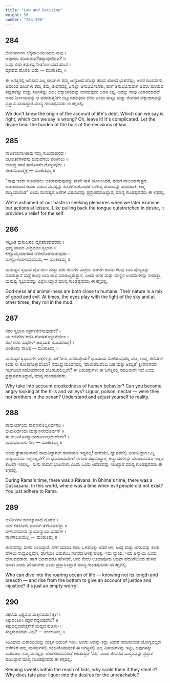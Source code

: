 ```yaml
---
title: "Law and Decision"
weight: 58
number: "284-290"
---
```


## 284

ಜೀವಋಣಗಳ ಲೆಕ್ಕದಾದಿಯರಿಯದ ನಾವು ।  
ಆವುದನು ಸರಿಯೆನುವ?‌ತಪ್ಪಾವುದೆನುವ? ॥  
ಓವೊ ಬಿಡು ಕಡುಕಷ್ಟ ನೀತಿನಿರ್ಣಯದ ಹೊರೆ ।  
ದೈವವದ ಹೊರಲಿ ಬಿಡು — ಮಂಕುತಿಮ್ಮ ॥

ಈ ಜಗತ್ತಿನಲ್ಲಿ ಜನಿಸುವ ಎಲ್ಲ ಜೀವಿಗಳು ತಮ್ಮ ಜನ್ಮದಿಂದ ಹೊತ್ತು ತರುವ ಋಣದ ಭಾರವೆಷ್ಟು, ಅದರ ರೂಪವೇನು, ಅದರಿಂದ ಜೀವಿಗಳು ತಮ್ಮ ತಮ್ಮ ಜೀವನದಲ್ಲಿ ಏನೆಲ್ಲಾ ಅನುಭವಿಸಬೇಕು, ಹಾಗೆ ಅನುಭವಿಸುವಾಗ ಅವರು ಮಾಡುವ ತಪ್ಪುಗಳೆಷ್ಟು ಮತ್ತು ಸರಿಗಳೆಷ್ಟು ಎಂಬ ಲೆಕ್ಕಾಚಾರವನ್ನು ಮಾಡುವುದು ಬಹಳ ಕಷ್ಟ. ಅದನ್ನು ನಾವು ವಿಚಾರಮಾಡದೆ ಅದರ ನಿರ್ಣಯವನ್ನು ಆ ಪರಮಾತ್ಮನಿಗೇ ಬಿಟ್ಟುಬಿಡುವುದು ಲೇಸು ಎಂದು ಹುಟ್ಟು ಮತ್ತು ಜೀವನದ ಲೆಕ್ಕಾಚಾರವನ್ನು ಪ್ರಸ್ತಾಪ ಮಾಡಿದ್ದಾರೆ ಮಾನ್ಯ ಗುಂಡಪ್ಪನವರು ಈ ಕಗ್ಗದಲ್ಲಿ.

We don't know the origin of the account of life's debt. Which can we say is right, which can we say is wrong? Oh, leave it! It's complicated. Let the divine bear the burden of the bulk of the decisions of law.

## 285

ನಾಚಿಕೆಯನಾಗಿಪುವು ನಮ್ಮ ಸುಖದಾತುರದ ।  
ಯೋಚನೆಗಳವನು ಮರುವಗಲು ಪರಿಕಿಸಲು ॥  
ಚಾಚಿದ್ದ ರಸನೆ ತಾನೊಳಸೇದಿಕೊಳ್ಳುವುದು ।  
ರೇಚನವದಾತ್ಮಕ್ಕೆ — ಮಂಕುತಿಮ್ಮ ॥

"ನಾವು ಇಂದು ಸುಖಪಡಲು ಆತುರಪಡುವುದನ್ನು ನಾವೇ ನಾಳೆ ಯೋಚಿಸಿದರೆ, ನಮಗೆ ನಾಚಿಯಾಗುತ್ತದೆ. ಲಾಲಸೆಯಿಂದ ಆತುರ ಪಡುವ ಮನಸ್ಸನ್ನು ಹಿಂತೆಗೆದುಕೊಂಡರೆ ಒಳಗಿದ್ದ ಹೊಲಸನ್ನು ಹೊರಹಾಕಿ, ಆತ್ಮ ಶುದ್ಧಿಯಾದಂತೆ" ಎಂದು ಮನುಷ್ಯನ ಆಸೆಗಳ ವಿಷಯವನ್ನು ಪ್ರಸ್ತಾಪಮಾಡಿದ್ದಾರೆ, ಮಾನ್ಯ ಗುಂಡಪ್ಪನವರು ಈ ಕಗ್ಗದಲ್ಲಿ.

We're ashamed of our haste in seeking pleasures when we later examine our actions at leisure. Like pulling back the tongue outstretched in desire, it provides a relief for the self.

## 286

ಸನ್ನಿಹಿತ ಮನುಜನಲಿ ದೈವಪಾಶವವೆರಡು ।  
ಪುಣ್ಯ ಪಾಪದ ಮಿಶ್ರವವನ ಸ್ವಭಾವ ॥  
ಕಣ್ಣೊಮ್ಮೆಯಾಗಸದ ಬೆಳಕಿನೊಡನಾಡುವುದು ।  
ಮಣ್ಣೊಳುರುಳುವುದೊಮ್ಮೆ — ಮಂಕುತಿಮ್ಮ ॥

ಮನುಷ್ಯನ ಸ್ವಭಾವ ದೈವ ಗುಣ ಮತ್ತು ಪಶು ಗುಣಗಳ ಮಿಶ್ರಣ. ಹಾಗಾಗಿ ಅವನು ಕೆಲವು ಬಾರಿ ಪುಣ್ಯವನ್ನು ಮಾಡುತ್ತಾನೆ ಮತ್ತೆ ಕೆಲವು ಬಾರಿ ಪಾಪ ಮಾಡುತ್ತಿರುತ್ತಾನೆ, ಎಂದು ಆಗಸ ಮತ್ತು ಮಣ್ಣಿನ ಉಪಮೆಗಳನ್ನು ನೀಡುತ್ತಾ, ಮನುಷ್ಯ ಸ್ವಭಾವವನ್ನು ವಿಶ್ಲೇಸಿಸಿದ್ದಾರೆ ಮಾನ್ಯ ಗುಂಡಪ್ಪನವರು ಈ ಕಗ್ಗದಲ್ಲಿ.

God-ness and animal-ness are both close to humans. Their nature is a mix of good and evil. At times, the eyes play with the light of the sky and at other times, they roll in the mud.

## 287

ನರರ ಸ್ವಭಾವ ವಕ್ರಗಳನೆಣಿಸುವುದೇಕೆ? ।  
ಗಿರಿ ಕಣಿವೆಗಳ ಗಣಿಸಿ ರೋಷಗೊಳ್ಳುವೆಯೇಂ ॥  
ಸುರೆ ಗರಲ ಸುಧೆಗಳ್ ಅಬ್ಧಿಯಲಿ ಸೋದರರಲ್ತೆ? ।  
ಅರಿತೊಗ್ಗು ಸಾಜಕ್ಕೆ — ಮಂಕುತಿಮ್ಮ ॥

ಮನುಷ್ಯರ ಸ್ವಭಾವಗಳ ವಕ್ರಗಳನ್ನು ಏಕೆ ನೀನು ಎಣಿಸುತ್ತೇಯೆ? ಭೂಮಿಯ ಮೇಲಿರುವುದೆಲ್ಲ ಬೆಟ್ಟ, ಗುಡ್ಡ, ಕಣಿವೆಗಳ ಕಂಡು ನೀ ಕೋಪಗೊಳ್ಳುವೆಯಾ? ಸಮುದ್ರ ಮಂಥನದಲ್ಲಿ ‘ಹಾಲಾಹಲವೆಂಬ ವಿಷ ಮತ್ತು ಅಮೃತ’ ಕ್ಷೀರಸಾಗರದ ಗರ್ಭದಿಂದ ಸಹೋದರರಂತೆ ಹೊರಬರಲಿಲ್ಲವೇ? ಈ ಏರುತಗ್ಗುಗಳು ಈ ಜಗತ್ತಿನಲ್ಲಿ ಸಹಜವಾಗೇ ಇವೆ ಎಂದು ಪ್ರಸ್ತಾಪಮಾಡಿದ್ದಾರೆ, ಮಾನ್ಯ ಗುಂಡಪ್ಪನವರು.

Why take into account crookedness of human behavior? Can you become angry looking at the hills and valleys? Liquor, poison, nectar — were they not brothers in the ocean? Understand and adjust yourself to reality.

## 288

ರಾಮನಿರ್ದಂದು ರಾವಣನೊಬ್ಬನಿರ್ದನಲ ।  
ಭೀಮನಿರ್ದಂದು ದುಶ್ಶಾಸನನದೊರ್ವನ್ ॥  
ಈ ಮಹಿಯೊಳನ್ಯಾಯಕಾರಿಯಿಲ್ಲದುದೆಂದು? ।  
ರಾಮಭಟನಾಗು ನೀಂ — ಮಂಕುತಿಮ್ಮ ॥

ಅಂದು ತ್ರೇತಾಯುಗದಲಿ ರಾಮನಿದ್ದಾಗಲೇ ರಾವಣನೂ ಇದ್ದನಲ್ಲ! ಹಾಗೆಯೇ, ದ್ವಾಪರದಲ್ಲಿ ಭೀಮನಿದ್ದಾಗ ಒಬ್ಬ ದುಶ್ಶಾಸನನೂ ಇದ್ದನಲ್ಲವೇ? ಈ ಭೂಮಿಯಮೇಲೆ ಈ ರೀತಿ ಸಜ್ಜನರಿದ್ದಾಗ, ಅನ್ಯಾಯಗಳನ್ನು ಮಾಡುವವರೂ ಇಲ್ಲದ ಕಾಲವೇ ಇರಲಿಲ್ಲ.. ನೀನು ರಾಮನ ಭಂಟನಾಗು ಎಂದು ಒಂದು ಆದೇಶವನ್ನು ನೀಡಿದ್ದಾರೆ ಮಾನ್ಯ ಗುಂಡಪ್ಪನವರು ಈ ಕಗ್ಗದಲ್ಲಿ.

During Rama's time, there was a Râvana. In Bhima's time, there was a Dussasana. In this world, where was a time when evil people did not exist? You just adhere to Rama.

## 289

ಆಳನೀಳಗಳ ಕಾಣಲ್ಕಾಗಿಸದೆ ಮೊರೆವ ।  
ಬಾಳ ಕಡಲೊಳು ಮುಳುಗಿ ತಳದಿಂದಲೆದ್ದು ॥  
ಪೇಳುವರದಾರು ನ್ಯಾಯಾನ್ಯಾಯ ವಿವರಗಳ ।  
ಗಾಳಿಗಾಬರಿಯೆಲ್ಲ — ಮಂಕುತಿಮ್ಮ ॥

ಜೀವನವನ್ನು ಸಾಗರ ಎಂದಿದ್ದಾರೆ. ಹೇಗೆ ಯಾರೂ ಕಡಲ ಒಳಹೊಕ್ಕು ಅದರ ಆಳ, ಉದ್ದ ಮತ್ತು ಅಗಲವನ್ನು ಕಂಡು ಹೇಳಲು ಸಾಧ್ಯವಿಲ್ಲವೋ, ಹಾಗೆಯೇ ಬದುಕೆಂಬ ಸಾಗರದ ಆಳಕ್ಕೆ ಹೊಕ್ಕು ಇದು ನ್ಯಾಯ, ಇದು ಅನ್ಯಾಯ ಎಂದು ಹೇಳುವವರಾರು. ಹಾಗೆ ಯಾರಾದರೂ ಹೇಳಿದರೆ, ಅದು ಕೇವಲ ಊಹಾಪೋಹ ಅಥವಾ ಹೆದರಿಕೆಯಿಂದ ಹೇಳಿದ ಮಾತು ಎಂದು ತಿಳಿಯಬೇಕು ಎಂದು ಪ್ರಸ್ತಾಪಿಸಿದ್ದಾರೆ ಮಾನ್ಯ ಗುಂಡಪ್ಪನವರು ಈ ಕಗ್ಗದಲ್ಲಿ.

Who can dive into the roaring ocean of life — knowing not its length and breadth — and rise from the bottom to give an account of justice and injustice? It's just an empty worry!

## 290

ಸಕ್ಕರೆಯ ಭಕ್ಷ್ಯವನು ಮಕ್ಕಳೆದುರಿಗೆ ಕೈಗೆ ।  
ಸಿಕ್ಕುವಂತಿರಿಸಿ ಕದ್ದರೆ ಗದ್ದರಿಪುದೇಂ? ॥  
ತಕ್ಕುದಲ್ಲದಪೇಕ್ಷೆಗೇಕೆ ಮದ್ಯವ ಕುಡಿಸು-।  
ತುಕ್ಕಿಸುವನದನು ವಿಧಿ? — ಮಂಕುತಿಮ್ಮ ॥

ಸಿಹಿಯಾದ ಮಿಠಾಯಿಯನ್ನು ಮಕ್ಕಳ ಎದುರಿಗೆ ಇರಿಸಿ, ಅವರು ಅದನ್ನು ಕದ್ದು ತಿಂದರೆ ಗದರಿಸುವಂತೆ ಯೋಗ್ಯವಲ್ಲದ ಆಸೆಗಳಿಗೆ ನಮ್ಮ ಮನಸ್ಸುಗಳಲ್ಲಿ ಇಂಬುಕೊಡುವಂತೆ ಈ ಜಗತ್ತಿನಲ್ಲಿ ಎಲ್ಲ ವಿಷಯಗಳನ್ನು ಇಟ್ಟು, ಅವುಗಳನ್ನು ಪಡೆಯಲು ನಮ್ಮ ಮನಸ್ಸನ್ನು ಹೆಂಡಕುಡಿದವನಂತೆ ಆಡಿಸುತ್ತಿದೆ ‘ವಿಧಿ’ ಎಂದು ಜೀವನದ ವಾಸ್ತವವನ್ನು ಪ್ರಸ್ತುತ ಪಡಿಸಿದ್ದಾರೆ ಮಾನ್ಯ ಗುಂಡಪ್ಪನವರು ಈ ಕಗ್ಗದಲ್ಲಿ.

Keeping sweets within the reach of kids, why scold them if they steal it? Why does fate pour liquor into the desires for the unreachable?
